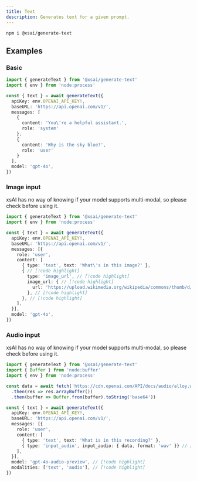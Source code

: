 ```yaml
---
title: Text
description: Generates text for a given prompt.
---
```



<PkgSizeBadge pkg="@xsai/generate-text" />

```package-install
npm i @xsai/generate-text
```

## Examples

### Basic

```ts twoslash
import { generateText } from '@xsai/generate-text'
import { env } from 'node:process'

const { text } = await generateText({
  apiKey: env.OPENAI_API_KEY!,
  baseURL: 'https://api.openai.com/v1/',
  messages: [
    {
      content: 'You\'re a helpful assistant.',
      role: 'system'
    },
    {
      content: 'Why is the sky blue?',
      role: 'user'
    }
  ],
  model: 'gpt-4o',
})
```

### Image input

<Callout>
  xsAI has no way of knowing if your model supports multi-modal, so please check before using it.
</Callout>

```ts twoslash
import { generateText } from '@xsai/generate-text'
import { env } from 'node:process'

const { text } = await generateText({
  apiKey: env.OPENAI_API_KEY!,
  baseURL: 'https://api.openai.com/v1/',
  messages: [{
    role: 'user',
    content: [
      { type: 'text', text: 'What\'s in this image?' },
      { // [!code highlight]
        type: 'image_url', // [!code highlight]
        image_url: { // [!code highlight]
          url: 'https://upload.wikimedia.org/wikipedia/commons/thumb/d/dd/Gfp-wisconsin-madison-the-nature-boardwalk.jpg/2560px-Gfp-wisconsin-madison-the-nature-boardwalk.jpg', // [!code highlight]
        }, // [!code highlight]
      }, // [!code highlight]
    ],
  }],
  model: 'gpt-4o',
})
```

### Audio input

<Callout>
  xsAI has no way of knowing if your model supports multi-modal, so please check before using it.
</Callout>

```ts twoslash
import { generateText } from '@xsai/generate-text'
import { Buffer } from 'node:buffer'
import { env } from 'node:process'

const data = await fetch('https://cdn.openai.com/API/docs/audio/alloy.wav')
  .then(res => res.arrayBuffer())
  .then(buffer => Buffer.from(buffer).toString('base64'))

const { text } = await generateText({
  apiKey: env.OPENAI_API_KEY!,
  baseURL: 'https://api.openai.com/v1/',
  messages: [{
    role: 'user',
    content: [
      { type: 'text', text: 'What is in this recording?' },
      { type: 'input_audio', input_audio: { data, format: 'wav' }} // [!code highlight]
    ],
  }],
  model: 'gpt-4o-audio-preview', // [!code highlight]
  modalities: ['text', 'audio'], // [!code highlight]
})
```
